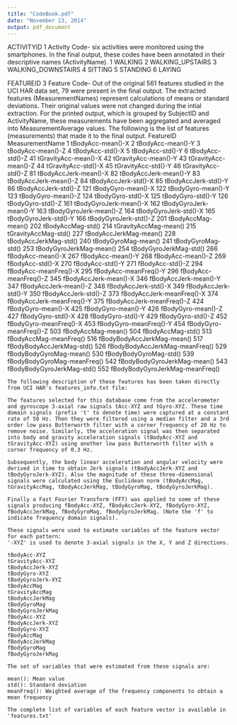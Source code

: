 ```yaml
---
title: "CodeBook.pdf"
date: "November 23, 2014"
output: pdf_document
---
```


ACTIVITYID 1
    Activity Code- six activities were monitored using the smartphones. In the final output, these codes have been annotated in their descriptive names (ActivityName).
        1 WALKING
        2 WALKING_UPSTAIRS
        3 WALKING_DOWNSTAIRS
        4 SITTING
        5 STANDING
        6 LAYING

FEATUREID 3
    Feature Code- Out of the original 561 features studied in the UCI HAR data set, 79 were present in the final output. The extracted features (MeasurementNames) represent calculations of means or standard deviations. Their original values were not changed during the intial extraction. For the printed output, which is grouped by SubjectID and ActivityName, these measurements have been aggregated and averaged into MeasurementAverage values. The following is the list of features (measurements) that made it to the final output. 
    FeatureID    MeasurementName
    1   tBodyAcc-mean()-X
    2	tBodyAcc-mean()-Y
    3	tBodyAcc-mean()-Z
    4	tBodyAcc-std()-X
    5	tBodyAcc-std()-Y
    6	tBodyAcc-std()-Z
    41	tGravityAcc-mean()-X
    42	tGravityAcc-mean()-Y
    43	tGravityAcc-mean()-Z
    44	tGravityAcc-std()-X
    45	tGravityAcc-std()-Y
    46	tGravityAcc-std()-Z
    81	tBodyAccJerk-mean()-X
    82	tBodyAccJerk-mean()-Y
    83	tBodyAccJerk-mean()-Z
    84	tBodyAccJerk-std()-X
    85	tBodyAccJerk-std()-Y
    86	tBodyAccJerk-std()-Z
    121	tBodyGyro-mean()-X
    122	tBodyGyro-mean()-Y
    123	tBodyGyro-mean()-Z
    124	tBodyGyro-std()-X
    125	tBodyGyro-std()-Y
    126	tBodyGyro-std()-Z
    161	tBodyGyroJerk-mean()-X
    162	tBodyGyroJerk-mean()-Y
    163	tBodyGyroJerk-mean()-Z
    164	tBodyGyroJerk-std()-X
    165	tBodyGyroJerk-std()-Y
    166	tBodyGyroJerk-std()-Z
    201	tBodyAccMag-mean()
    202	tBodyAccMag-std()
    214	tGravityAccMag-mean()
    215	tGravityAccMag-std()
    227	tBodyAccJerkMag-mean()
    228	tBodyAccJerkMag-std()
    240	tBodyGyroMag-mean()
    241	tBodyGyroMag-std()
    253	tBodyGyroJerkMag-mean()
    254	tBodyGyroJerkMag-std()
    266	fBodyAcc-mean()-X
    267	fBodyAcc-mean()-Y
    268	fBodyAcc-mean()-Z
    269	fBodyAcc-std()-X
    270	fBodyAcc-std()-Y
    271	fBodyAcc-std()-Z
    294	fBodyAcc-meanFreq()-X
    295	fBodyAcc-meanFreq()-Y
    296	fBodyAcc-meanFreq()-Z
    345	fBodyAccJerk-mean()-X
    346	fBodyAccJerk-mean()-Y
    347	fBodyAccJerk-mean()-Z
    348	fBodyAccJerk-std()-X
    349	fBodyAccJerk-std()-Y
    350	fBodyAccJerk-std()-Z
    373	fBodyAccJerk-meanFreq()-X
    374	fBodyAccJerk-meanFreq()-Y
    375	fBodyAccJerk-meanFreq()-Z
    424	fBodyGyro-mean()-X
    425	fBodyGyro-mean()-Y
    426	fBodyGyro-mean()-Z
    427	fBodyGyro-std()-X
    428	fBodyGyro-std()-Y
    429	fBodyGyro-std()-Z
    452	fBodyGyro-meanFreq()-X
    453	fBodyGyro-meanFreq()-Y
    454	fBodyGyro-meanFreq()-Z
    503	fBodyAccMag-mean()
    504	fBodyAccMag-std()
    513	fBodyAccMag-meanFreq()
    516	fBodyBodyAccJerkMag-mean()
    517	fBodyBodyAccJerkMag-std()
    526	fBodyBodyAccJerkMag-meanFreq()
    529	fBodyBodyGyroMag-mean()
    530	fBodyBodyGyroMag-std()
    539	fBodyBodyGyroMag-meanFreq()
    542	fBodyBodyGyroJerkMag-mean()
    543	fBodyBodyGyroJerkMag-std()
    552	fBodyBodyGyroJerkMag-meanFreq()
    
    The following description of these features has been taken directly from UCI HAR's features_info.txt file: 
    
    The features selected for this database come from the accelerometer and gyroscope 3-axial raw signals tAcc-XYZ and tGyro-XYZ. These time domain signals (prefix 't' to denote time) were captured at a constant rate of 50 Hz. Then they were filtered using a median filter and a 3rd order low pass Butterworth filter with a corner frequency of 20 Hz to remove noise. Similarly, the acceleration signal was then separated into body and gravity acceleration signals (tBodyAcc-XYZ and tGravityAcc-XYZ) using another low pass Butterworth filter with a corner frequency of 0.3 Hz. 

    Subsequently, the body linear acceleration and angular velocity were derived in time to obtain Jerk signals (tBodyAccJerk-XYZ and tBodyGyroJerk-XYZ). Also the magnitude of these three-dimensional signals were calculated using the Euclidean norm (tBodyAccMag, tGravityAccMag, tBodyAccJerkMag, tBodyGyroMag, tBodyGyroJerkMag). 

    Finally a Fast Fourier Transform (FFT) was applied to some of these signals producing fBodyAcc-XYZ, fBodyAccJerk-XYZ, fBodyGyro-XYZ, fBodyAccJerkMag, fBodyGyroMag, fBodyGyroJerkMag. (Note the 'f' to indicate frequency domain signals). 

    These signals were used to estimate variables of the feature vector for each pattern:  
    '-XYZ' is used to denote 3-axial signals in the X, Y and Z directions.
    
    tBodyAcc-XYZ
    tGravityAcc-XYZ
    tBodyAccJerk-XYZ
    tBodyGyro-XYZ
    tBodyGyroJerk-XYZ
    tBodyAccMag
    tGravityAccMag
    tBodyAccJerkMag
    tBodyGyroMag
    tBodyGyroJerkMag
    fBodyAcc-XYZ
    fBodyAccJerk-XYZ
    fBodyGyro-XYZ
    fBodyAccMag
    fBodyAccJerkMag
    fBodyGyroMag
    fBodyGyroJerkMag
    
    The set of variables that were estimated from these signals are: 
    
    mean(): Mean value
    std(): Standard deviation
    meanFreq(): Weighted average of the frequency components to obtain a mean frequency
    
    The complete list of variables of each feature vector is available in 'features.txt'
